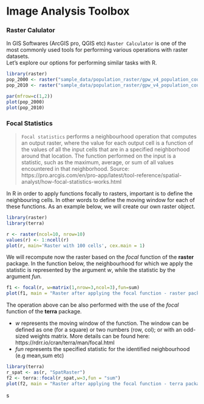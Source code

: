 # Image Analysis Toolbox

<!-- ## Map Algebra Toolset -->


### Raster Calulator

In GIS Softwares (ArcGIS pro, QGIS etc) `Raster Calculator` is one of the most
commonly used tools for performing various operations with raster datasets.  
Let's explore our options for performing similar tasks with R.  

```r
library(raster)
pop_2000 <- raster("sample_data/population_raster/gpw_v4_population_count_rev11_2000_2pt5_min.tif")
pop_2010 <- raster("sample_data/population_raster/gpw_v4_population_count_rev11_2010_2pt5_min.tif")

par(mfrow=c(1,2))
plot(pop_2000)
plot(pop_2010)

```

<!-- ## Math Toolset -->

<!-- ## Overlay Toolset -->

<!-- ### Weighted Sum -->

<!-- ## Statistical Toolset -->

<!-- ### Cell Statistics -->

### Focal Statistics

>`Focal statistics` performs a neighbourhood operation that computes an output raster, where the value for each output cell is a function of the values of all the input cells that are in a specified neighborhood around that location. The function performed on the input is a statistic, such as the maximum, average, or sum of all values encountered in that neighborhood.
Source: https://pro.arcgis.com/en/pro-app/latest/tool-reference/spatial-analyst/how-focal-statistics-works.html

In R in order to apply functions focally to rasters, important is to define the neighbouring cells.
In other words to define the moving window for each of these functions. As an example below,
we will create our own raster object.  

```r
library(raster)
library(terra)

r <- raster(ncol=10, nrow=10)
values(r) <- 1:ncell(r)
plot(r, main='Raster with 100 cells', cex.main = 1)
``` 

We will recompute now the raster based on the _focal_ function of the  __raster__ package. In the function
below, the neighbourhood for which we apply the statistic is represented by the argument *w*, while the 
statistic by the argument *fun*. 

```r
f1 <- focal(r, w=matrix(1,nrow=3,ncol=3),fun=sum)
plot(f1, main = "Raster after applying the focal function - raster package", cex.main = 1)
```

The operation above can be also performed with the use of the _focal_ function of the __terra__ package.  

  - *w* represents the moving window of the function. The window can be defined as one (for a square)
    or two numbers (row, col); or with an odd-sized weights matrix. More details can be found here: https://rdrr.io/cran/terra/man/focal.html
  - *fun* represents the specified statistic for the identified neighbourhood (e.g mean,sum etc)
  
```r
library(terra)
r_spat <- as(r, "SpatRaster")
f2 <- terra::focal(r_spat,w=3,fun = "sum")
plot(f2, main = "Raster after applying the focal function - terra package", cex.main = 1)
```
s

<!-- ### Zonal Statistics -->